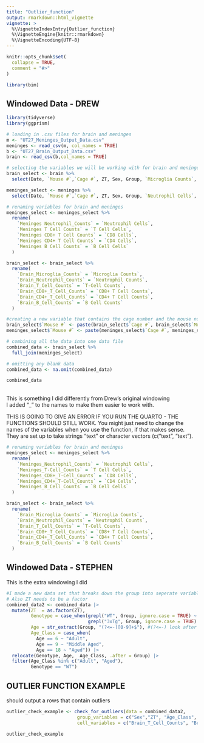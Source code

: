 ```yaml
---
title: "Outlier_function"
output: rmarkdown::html_vignette
vignette: >
  %\VignetteIndexEntry{Outlier_function}
  %\VignetteEngine{knitr::rmarkdown}
  %\VignetteEncoding{UTF-8}
---
```


```r
knitr::opts_chunk$set(
  collapse = TRUE,
  comment = "#>"
)
```

```r
library(bim)
```

## Windowed Data - DREW

```r
library(tidyverse)
library(ggprism)
```

```r
# loading in .csv files for brain and meninges 
m <- "UT27_Meninges_Output_Data.csv"
meninges <- read_csv(m, col_names = TRUE)
b <- "UT27_Brain_Output_Data.csv"
brain <- read_csv(b,col_names = TRUE)

# selecting the variables we will be working with for brain and meninges 
brain_select <- brain %>%
  select(Date, `Mouse #`,`Cage #`, ZT, Sex, Group, `Microglia Counts`, `Neutrophil Counts`, `T-Cell Counts`, `CD8+ T Cell Counts`, `CD4+ T Cell Counts`, `B Cell Counts`)

meninges_select <- meninges %>%
  select(Date, `Mouse #`,`Cage #`, ZT, Sex, Group, `Neutrophil Cells`, `T Cell Cells`, `CD8 Cells`, `CD4 Cells`, `B Cell Cells`)

# renaming variables for brain and meninges 
meninges_select <- meninges_select %>%
  rename(
    `Meninges Neutrophil_Counts` = `Neutrophil Cells`,
    `Meninges T Cell Counts` = `T Cell Cells`,
    `Meninges CD8+ T Cell Counts` = `CD8 Cells`,
    `Meninges CD4+ T Cell Counts` = `CD4 Cells`,
    `Meninges B Cell Counts` = `B Cell Cells`
  )

brain_select <- brain_select %>%
  rename(
    `Brain_Microglia_Counts` = `Microglia Counts`,
    `Brain_Neutrophil_Counts` = `Neutrophil Counts`,
    `Brain_T_Cell_Counts` = `T-Cell Counts`,
    `Brain_CD8+_T_Cell_Counts` = `CD8+ T Cell Counts`,
    `Brain_CD4+_T_Cell_Counts` = `CD4+ T Cell Counts`,
    `Brain_B_Cell_Counts` = `B Cell Counts`
  )

#creating a new variable that contains the cage number and the mouse number 
brain_select$`Mouse #` <- paste(brain_select$`Cage #`, brain_select$`Mouse #`, sep = "-")
meninges_select$`Mouse #` <- paste(meninges_select$`Cage #`, meninges_select$`Mouse #`, sep = "-")

# combining all the data into one data file 
combined_data <- brain_select %>%
  full_join(meninges_select)

# omitting any blank data 
combined_data <- na.omit(combined_data)

combined_data

```

\
This is something I did differently from Drew's original windowing\
I added "\_" to the names to make them easier to work with.

THIS IS GOING TO GIVE AN ERROR IF YOU RUN THE QUARTO - THE FUNCTIONS SHOULD STILL WORK. You might just need to change the names of the variables when you use the function, if that makes sense. They are set up to take strings "text" or character vectors (c("text", "text").

```r


# renaming variables for brain and meninges 
meninges_select <- meninges_select %>%
  rename(
    `Meninges_Neutrophil_Counts` = `Neutrophil Cells`,
    `Meninges_T-Cell_Counts` = `T Cell Cells`,
    `Meninges_CD8+_T-Cell_Counts` = `CD8 Cells`,
    `Meninges_CD4+_T-Cell_Counts` = `CD4 Cells`,
    `Meninges_B_Cell_Counts` = `B Cell Cells`
  )

brain_select <- brain_select %>%
  rename(
    `Brain_Microglia_Counts` = `Microglia Counts`,
    `Brain_Neutrophil_Counts` = `Neutrophil Counts`,
    `Brain_T_Cell_Counts` = `T-Cell Counts`,
    `Brain_CD8+_T_Cell_Counts` = `CD8+ T Cell Counts`,
    `Brain_CD4+_T_Cell_Counts` = `CD4+ T Cell Counts`,
    `Brain_B_Cell_Counts` = `B Cell Counts`
  )
```

## Windowed Data - STEPHEN

This is the extra windowing I did

```r
#I made a new data set that breaks down the group into seperate variables (Genotype, Age, and Age Class)
# Also ZT needs to be a factor
combined_data2 <- combined_data |> 
  mutate(ZT  = as.factor(ZT),
         Genotype = case_when(grepl("WT", Group, ignore.case = TRUE) ~ "WT", 
                              grepl("3xTg", Group, ignore.case = TRUE) ~ "3xTg"), 
         Age = str_extract(Group, "(?<=-)[0-9]+$"), #(?<=-) look after a dash ; [0-9]+ matches the numbers after ; $ to look at the end of the string
         Age_Class = case_when(
           Age == 6 ~ "Adult",
           Age == 9 ~ "Middle Aged", 
           Age == 18 ~ "Aged")) |>
  relocate(Genotype, Age,  Age_Class, .after = Group) |>
  filter(Age_Class %in% c("Adult", "Aged"), 
         Genotype == "WT")
```

## OUTLIER FUNCTION EXAMPLE

should output a rows that contain outliers

```r
outlier_check_example <- check_for_outliers(data = combined_data2, 
                          group_variables = c("Sex","ZT", "Age_Class", "Genotype"), 
                          cell_variables = c("Brain_T_Cell_Counts", "Brain_Microglia_Counts","Brain_Neutrophil_Counts" ))

outlier_check_example
```
